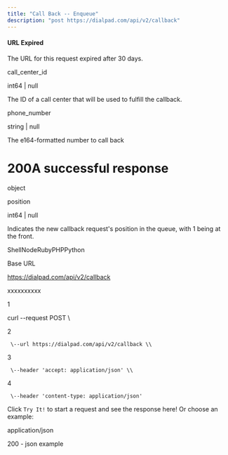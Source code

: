 ```yaml
---
title: "Call Back -- Enqueue"
description: "post https://dialpad.com/api/v2/callback"
---
```

#### URL Expired

The URL for this request expired after 30 days.

call\_center\_id

int64 | null

The ID of a call center that will be used to fulfill the callback.

phone\_number

string | null

The e164-formatted number to call back

# 200A successful response

object

position

int64 | null

Indicates the new callback request's position in the queue, with 1 being at the front.



ShellNodeRubyPHPPython

Base URL

https://dialpad.com/api/v2/callback

xxxxxxxxxx

1

curl \--request POST \\

2

     \--url https://dialpad.com/api/v2/callback \\

3

     \--header 'accept: application/json' \\

4

     \--header 'content-type: application/json'

Click `Try It!` to start a request and see the response here! Or choose an example:

application/json

200 - json example

